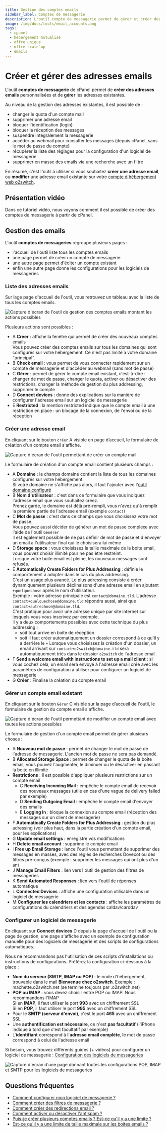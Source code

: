 ```yaml
---
title: Gestion des comptes emails
sidebar_label: Comptes de messagerie
description: L'outil compte de messagerie permet de gérer et créer des adresses emails sur l'hébergement web o2switch
image: /img/docs/tools/email_accounts.png
tags:
  - cpanel
  - hébergement mutualisé
  - offre unique
  - offre scale'up
  - emails
---
```



# Créer et gérer des adresses emails

L'outil **comptes de messagerie** de cPanel permet de **créer des adresses emails** personnalisées et de **gérer**
les adresses existantes.

Au niveau de la gestion des adresses existantes, il est possible de :
  * changer le quota d'un compte mail
  * supprimer une adresse email
  * bloquer l'identification (login)
  * bloquer la réception des messages
  * suspendre intégralement la messagerie
  * accéder au webmail pour consulter les messages (depuis cPanel, sans le mot de passe du compte)
  * récupérer la liste des réglages pour la configuration d'un logiciel de messagerie
  * supprimer en masse des emails via une recherche avec un filtre

En résumé, c'est l'outil à utiliser si vous souhaitez **créer une adresse email**, ou **modifier** une adresse email
existante sur votre [compte d'hébergement web o2switch](https://www.o2switch.fr/hebergement-illimite/).

<PreviewToolCard tool='email_accounts' />

## Présentation vidéo

Dans ce tutoriel vidéo, nous voyons comment il est possible de créer des comptes de messagerie à partir de cPanel.

<YoutubeVideo id='ZHU7oxz8mb8' title="Comment créer un compte email ?"/>

## Gestion des emails

L'outil **comptes de messageries** regroupe plusieurs pages :
  * l'accueil de l'outil liste tous les comptes emails
  * une page permet de créer un compte de messagerie
  * une autre page permet d'éditer un compte existant
  * enfin une autre page donne les configurations pour les logiciels de messageries

### Liste des adresses emails

Sur lage page d'accueil de l'outil, vous retrouvez un tableau avec la liste de tous les comptes emails.

<Image
    src="/img/docs/cpanel/emails/liste-adresses-emails.png"
    title="Liste des adresses emails créées"
    caption="Page d’accueil de l'outil de gestion des comptes de messageries montrant les différentes actions possibles"
    alt="Capture d'écran de l'outil de gestion des comptes emails montant les actions possibles"
/>

Plusieurs actions sont possibles :
  * <span className="badge badge--danger">A</span> **Créer** : affiche la fenêtre qui permet de créer des nouveaux comptes emails\
Vous pouvez créer des comptes emails sur tous les domaines qui sont configurés sur votre hébergement. Ce n'est pas limité à votre domaine "principal".
  * <span className="badge badge--danger">B</span> **Check email** : vous permet de vous connecter rapidement sur un compte de messagerie et d'accéder au webmail (sans mot de passe)
  * <span className="badge badge--danger">C</span> **Gérer** : permet de gérer le compte email existant, c'est-à-dire : changer de mot de passe, changer le quota, activer ou désactiver des restrictions, changer la méthode de gestion du plus addressing, supprimer le compte
  * <span className="badge badge--danger">D</span> **Connect devices** : donne des explications sur la manière de configurer l'adresse email sur un logiciel de messagerie
  * <span className="badge badge--danger">E</span> **Restricted** : la mention restricted indique que le compte email à une restriction en place : un blocage de la connexion, de l'envoi ou de la réception

### Créer une adresse email

En cliquant sur le bouton `créer` <span class="badge badge--danger">A</span> visible en page d’accueil, le formulaire
de création d'un compte email s'affiche.

<Image
    src="/img/docs/cpanel/emails/creer-compte-email.png"
    title="Créer une adresse email personnalisée"
    caption="Formulaire de création d'une nouvelle adresse email"
    alt="Capture d'écran de l'outil permettant de créer un compte mail"
/>

Le formulaire de création d'un compte email contient plusieurs champs :
  * <span className="badge badge--warning">A</span> **Domaine** : le champs domaine contient la liste de tous les domaines configurés sur votre hébergement.\
Si votre domaine ne s'affiche pas alors, il faut l'ajouter avec l'[outil domaine configuré](/cpanel/domaines/configuration-domaine)
  * <span className="badge badge--warning">B</span> **Nom d'utilisateur** : c'est dans ce formulaire que vous indiquez l'adresse email que vous souhaitez créez.\
Prenez garde, le domaine est déjà pré-rempli, vous n'avez qu'à remplir la première partie de l'adresse email (exemple `contact`)
  * <span className="badge badge--warning">C</span> **Mot de passe** : c'est dans ce champs que vous choisissez votre mot de passe.\
Vous pouvez aussi décider de générer un mot de passe complexe avec l'aide de l'outil `Générer`\
Il est également possible de ne pas définir de mot de passe et d'envoyer un email à l'utilisateur final qui le choisisera lui même
  * <span className="badge badge--warning">D</span> **Storage space** : vous choisissez la taille maximale de la boite email, vous pouvez choisir illimité pour ne pas être restreint.\
Lorsque votre boite email est pleine, les nouveaux messages sont refusés.
  * <span className="badge badge--warning">E</span> **Automatically Create Folders for Plus Addressing** : définie le comportement à adopter dans le cas du plus addressing.\
C'est un usage plus avancé. Le plus adressing consiste à créer dynamiquement plusieurs déclinaisons d'une adresse email en ajoutant `+quelquechose` après le nom d'utilisateur.\
Exemple : votre adresse principale est `contact@domaine.tld`. L'adresse `contact+quelquechose@domaine.tld` répondra aussi, ainsi que `contact+autrechose@domaine.tld`.\
C'est pratique pour avoir une adresse unique par site internet sur lesquels vous vous inscrivez par exemple.\
Il y a deux comportements possibles avec cette technique du plus addressing :
    * soit tout arrive en boite de réception.
    * soit il faut créer automatiquement un dossier correspond à ce qu'il y a derrière le `+`
Lorsque vous choisissez la création d'un dossier, un email arrivant sur `contact+o2switch@domaine.tld` sera automatiquement triés dans le dossier `o2switch` de l'adresse email.
  * <span className="badge badge--warning">F</span> **Send a welcome email with instructions to set up a mail client** : si vous cochez cela, un email sera envoyé à l'adresse email créé avec les paramètres de configuration à utiliser pour configurer un logiciel de messagerie
  * <span className="badge badge--warning">G</span> **Créer** : Finalise la création du compte email

### Gérer un compte email existant

En cliquant sur le bouton `Gérer` <span className="badge badge--danger">C</span> visible sur la page d’accueil de
l'outil, le formulaire de gestion du compte email s'affiche.

<Image
    src="/img/docs/cpanel/emails/modifier-compte-email.png"
    title="Modifier un compte email existant"
    caption="Formulaire de modification d'un compte email existant avec les différentes actions possibles"
    alt="Capture d'écran de l'outil permettant de modifier un compte email avec toutes les actions possibles"
/>

Le formulaire de gestion d'un compte email permet de gérer plusieurs choses :
  * <span className="badge badge--info">A</span> **Nouveau mot de passe**  : permet de changer le mot de passe de l'adresse de messagerie. L'ancien mot de passe ne sera pas demandé.
  * <span className="badge badge--info">B</span> **Allocated Storage Space** : permet de changer le quota de la boite email, vous pouvez l'augmenter, le diminuer ou le désactiver en passant la boite en illimité
  * **Restrictions** : il est possible d'appliquer plusieurs restrictions sur un compte email
    * <span className="badge badge--info">C</span> **Receiving Incoming Mail** : empêche le compte email de recevoir des nouveaux messages (utile en cas d'une vague de delivery failed par exemple)
    * <span className="badge badge--info">D</span> **Sending Outgoing Email** : empêche le compte email d'envoyer des emails
    * <span className="badge badge--info">E</span> **Logging In** : bloque la connexion au compte email (réception des messages sur un client de messagerie)
  * <span className="badge badge--info">F</span> **Automatically Create Folders for Plus Addressing** : gestion du plus adressing (voir plus haut, dans la partie création d'un compte email, pour les explications)
  * <span className="badge badge--info">G</span> **Update email settings** : enregistre vos modifications
  * <span className="badge badge--info">H</span> **Delete email account** : supprime le compte email
  * <span className="badge badge--info">I</span> **Free up Email Storage** : lance l'outil vous permettant de supprimer des messages en masses, avec des règles de recherches Dovecot ou des filtres pré-conçus (exemple : supprimer les messages qui ont plus d'un an)
  * <span className="badge badge--info">J</span> **Manage Email Filters**  : lien vers l'outil de gestion des filtres de messageries
  * <span className="badge badge--info">K</span> **Send Automated Responses** : lien vers l'outil de réponses automatique
  * <span className="badge badge--info">L</span> **Connected Devices** : affiche une configuration utilisable dans un logiciel de messagerie
  * <span className="badge badge--info">M</span> **Configurer les calendriers et les contacts** : affiche les paramètres de configurations du calendriers et des agendas caldav/carddav

### Configurer un logiciel de messagerie

En cliquant sur **Connect devices** <span className="badge badge--danger">D</span> depuis la page d'accueil de l'outil
ou la page de gestion, une page s'affiche avec un exemple de configuration manuelle pour des logiciels de messagerie
et des scripts de configurations automatiques.

Nous ne recommandons pas l'utilisation de ces scripts d'installations ou instructions de configurations. Préférez la configuration ci-dessous à la place :
  * **Nom du serveur (SMTP, IMAP ou POP)** : le node d'hébergement, trouvable dans le mail **Bienvenue chez o2switch**. Exemple : machette.o2switch.net (se termine toujours par .o2switch.net)
  * **POP ou IMAP** : vous devez choisir entre POP ou IMAP. Nous recommandons l'IMAP\
Si en **IMAP**, il faut utiliser le port **993** avec un chiffrement SSL \
Si en **POP**, il faut utiliser le port **995** avec un chiffrement SSL
  * Pour le **SMTP (serveur d'envoi)**, c'est le port **465** avec un chiffrement SSL
  * Une **authentification est nécessaire**, ce n'est **pas facultatif** (l'iPhone indique à tord que c'est facultatif par exemple)
  * L'**identifiant** correspond à l'**adresse email complète**, le mot de passe correspond à celui de l'adresse email

Si besoin, vous trouvez différents guides (+ vidéos) pour configurer un logiciel de messagerie : [Configuration des logiciels de messageries](/guides/emails/client-messagerie)


<Image
    src="/img/docs/cpanel/emails/configuration-email.png"
    title="Les différentes configurations pour les logiciels de messageries"
    caption="Page avec des exemples de configurations emails pour les logiciels de messageries"
    alt="Capture d'écran d'une page donnant toutes les configurations POP, IMAP et SMTP pour les logiciels de messageries"
/>

## Questions fréquentes

  * [Comment configurer mon logiciel de messagerie ?](/guides/emails/client-messagerie)
  * [Comment créer des filtres de messagerie ?](/cpanel/emails/filtre-email)
  * [Comment créer des redirections email ?](/cpanel/emails/redirecteur-email)
  * [Comment activer ou désactiver l'antispam ?](/cpanel/emails/filtre-antispam)
  * [Puis-je créer plusieurs comptes emails ? Est-ce qu'il y a une limite ?](/questions/plusieurs-comptes-emails)
  * [Est-ce qu'il y a une limite de taille maximale sur les boites emails ?](/questions/limite-taille-adresse-email)





